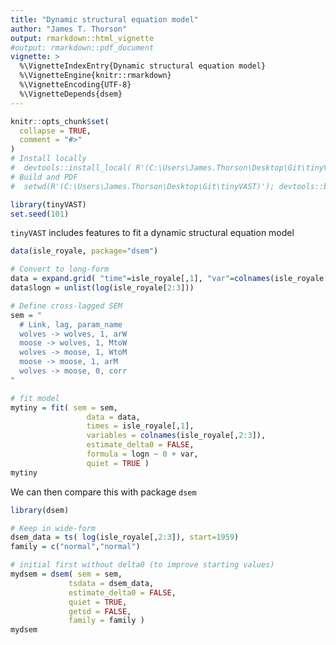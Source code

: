 ```yaml
---
title: "Dynamic structural equation model"
author: "James T. Thorson"
output: rmarkdown::html_vignette
#output: rmarkdown::pdf_document
vignette: >
  %\VignetteIndexEntry{Dynamic structural equation model}
  %\VignetteEngine{knitr::rmarkdown}
  %\VignetteEncoding{UTF-8}
  %\VignetteDepends{dsem}
---
```


```r
knitr::opts_chunk$set(
  collapse = TRUE,
  comment = "#>"
)
# Install locally
#  devtools::install_local( R'(C:\Users\James.Thorson\Desktop\Git\tinyVAST)', force=TRUE )
# Build and PDF
#  setwd(R'(C:\Users\James.Thorson\Desktop\Git\tinyVAST)'); devtools::build_rmd("vignettes/dsem.Rmd"); rmarkdown::render( "vignettes/dsem.Rmd", rmarkdown::pdf_document())
```

```r
library(tinyVAST)
set.seed(101)
```

`tinyVAST` includes features to fit a dynamic structural equation model

```r
data(isle_royale, package="dsem")

# Convert to long-form
data = expand.grid( "time"=isle_royale[,1], "var"=colnames(isle_royale[,2:3]) )
data$logn = unlist(log(isle_royale[2:3]))

# Define cross-lagged SEM
sem = "
  # Link, lag, param_name
  wolves -> wolves, 1, arW
  moose -> wolves, 1, MtoW
  wolves -> moose, 1, WtoM
  moose -> moose, 1, arM
  wolves -> moose, 0, corr
"

# fit model
mytiny = fit( sem = sem,
                 data = data,
                 times = isle_royale[,1],
                 variables = colnames(isle_royale[,2:3]),
                 estimate_delta0 = FALSE,
                 formula = logn ~ 0 + var,
                 quiet = TRUE )
mytiny
```

We can then compare this with package `dsem`

```r
library(dsem)

# Keep in wide-form
dsem_data = ts( log(isle_royale[,2:3]), start=1959)
family = c("normal","normal")

# initial first without delta0 (to improve starting values)
mydsem = dsem( sem = sem,
             tsdata = dsem_data,
             estimate_delta0 = FALSE,
             quiet = TRUE,
             getsd = FALSE,
             family = family )
mydsem
```


